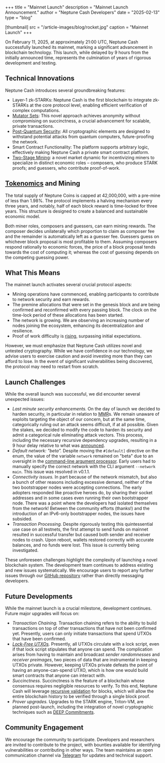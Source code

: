 +++
title = "Mainnet Launch"
description = "Mainnet Launch Announcement."
author = "Neptune Cash Developers"
date = "2025-02-13"
type = "blog"

[thumbnail]
src = "/article-images/blog/rocket.jpg"
caption = "Mainnet Launch"
+++


On February 11, 2025, at approximately 21:00 UTC, Neptune Cash successfully launched its mainnet, marking a significant advancement in blockchain technology. This launch, while delayed by 9 hours from the initially announced time, represents the culmination of years of rigorous development and testing.

## Technical Innovations

Neptune Cash introduces several groundbreaking features:

 - Layer-1 zk-STARKs: Neptune Cash is the first blockchain to integrate zk-STARKs at the core protocol level, enabling efficient verification of complex computations.
 - [Mutator Sets](../mutator-sets): This novel approach achieves anonymity without compromising on succinctness, a crucial advancement for scalable, private transactions.
 - [Post-Quantum Security](../post-quantum-security-at-genesis): All cryptographic elements are designed to withstand potential attacks from quantum computers, future-proofing the network.
 - Smart Contract Functionality: The platform supports arbitrary logic, effectively making Neptune Cash a private smart contract platform.
 - [Two-Stage Mining](../mechanics-of-mining-rewards): a novel market dynamic for incentivizing miners to specialize in distinct economic roles – composers, who produce STARK proofs; and guessers, who contribute proof-of-work.

## [Tokenomics](../tokenomics) and Mining

The total supply of Neptune Coins is capped at 42,000,000, with a pre-mine of less than 1.98%. The protocol implements a halving mechanism every three years, and notably, half of each block reward is time-locked for three years. This structure is designed to create a balanced and sustainable economic model.

Both miner roles, composers and guessers, can earn mining rewards. The composer decides unilaterally which proportion to claim as composer fee and the remainder is automatically left as a guesser fee. Guessers guess on whichever block proposal is most profitable to them. Assuming composers respond rationally to economic forces, the price of a block proposal tends towards the cost of computing it; whereas the cost of guessing depends on the competing guessing power.

## What This Means

The mainnet launch activates several crucial protocol aspects:

 - Mining operations have commenced, enabling participants to contribute to network security and earn rewards.
 - The premine allocations that were set in the genesis block and are being confirmed and reconfirmed with every passing block. The clock on the time-lock period of these allocations has been started.
 - The network is growing. We are observing an increasing number of nodes joining the ecosystem, enhancing its decentralization and resilience.
 - Proof of work difficulty is [rising](https://explorer.neptune.cash/), surpassing initial expectations.

However, we must emphasize that Neptune Cash utilizes novel and untested cryptography. While we have confidence in our technology, we advise users to exercise caution and avoid investing more than they can afford to lose. In the event of significant vulnerabilities being discovered, the protocol may need to restart from scratch.

## Launch Challenges

While the overall launch was successful, we did encounter several unexpected issues:

 - *Last minute security enhancements.* On the day of launch we decided to harden security, in particular in relation to [MMR](../../learn/mmr)s. We remain unaware of exploits targeting the object of our concern, but at the same time, categorically ruling out an attack seems difficult, if at all possible. Given the stakes, we decided to modify the code to harden its security and admit a categorical rule eliminating attack vectors. This process, including the necessary recursive dependency upgrades, resulting in a 9 hour delay relative to what was [announced](https://bitcointalk.org/index.php?topic=5529759).
 - *Default network: "beta".* Despite moving the `#[default]` directive on the enum, the value of the variable `network` remained on "beta" due to an oversight in the [command-line argument processor](https://docs.rs/clap/latest/clap/). Early users had to manually specify the correct network with the CLI argument `--network main`. This issue was resolved in v0.1.1.
 - *Connectivity issues.* In part because of the network mismatch, but also a bunch of other reasons including excessive demand, neither of the two bootstrapper nodes were accepting connections. The early adopters responded like proactive heroes do, by sharing their socket addresses and in some cases even running their own bootstrapper node. There was a point where the developers had isolated themselves from the network! Between the community efforts (thanks!) and the introduction of an IPv6-only bootstrapper nodes, the issues have subsided.
 - *Transaction Processing.* Despite rigorously testing this quintessential use case on all testnets, the first attempt to send funds on mainnet resulted in successful transfer but caused both sender and receiver nodes to crash. Upon reboot, wallets restored correctly with accurate balances, and no funds were lost. This issue is currently being investigated.

These unforeseen challenges highlight the complexity of launching a novel blockchain system. The development team continues to address existing and new issues systematically. We encourage users to report any further issues through our [GitHub repository](https://github.com/Neptune-Crypto/neptune-core/issues) rather than directly messaging developers.

## Future Developments

While the mainnet launch is a crucial milestone, development continues. Future major upgrades will focus on:
 - *Transaction Chaining.* Transaction chaining refers to the ability to build transactions on top of other transactions that have not been confirmed yet. Presently, users can only initiate transactions that spend UTXOs that have been confirmed.
 - *[Lock-Free UTXOs](../data-availability).* Presently, all UTXOs circulate with a lock script, even if that lock script stipulates that anyone can spend. The complication arises from having to maintain and broadcast *sender randomnesses* and *receiver preimages*, two pieces of data that are instrumental in keeping UTXOs private. However, keeping UTXOs private defeats the point of having an anyone-can-spend UTXO, which is how one would build smart contracts that anyone can interact with.
 - *Succinctness.* Succinctness is the feature of a blockchain whose consensus requires negligible resources to verify. To this end, Neptune Cash will leverage [recursive validation](../habemus-verifier) for blocks, which will allow the entire blockchain history to be verified through a single block proof.
 - *Prover upgrades.* Upgrades to the STARK engine, Triton-VM, are planned post-launch, including the integration of novel cryptographic techniques such as [DEEP Commitments](https://eprint.iacr.org/2024/1752).

## Community Engagement

We encourage the community to participate. Developers and researchers are invited to contribute to the project, with bounties available for identifying vulnerabilities or contributing in other ways. The team maintains an open communication channel via [Telegram](https://t.me/neptune_project) for updates and technical support.